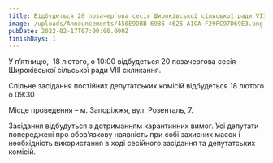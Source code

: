 ```yaml
---
title: Відбудеться 20 позачергова сесія Широківської сільської ради VIIІ скликання
image: /uploads/Announcements/450E9DBB-6936-4625-A1CA-F29FC97D69E3.png
pubDate: 2022-02-17T07:00:00.000Z
finishDays: 1
---
```


У п’ятницю,  18 лютого, о 10:00 відбудеться 20 позачергова сесія Широківської сільської ради VIIІ скликання.

Спільне засідання постійних депутатських комісій відбудеться 18 лютого о 09:30

Місце проведення – м. Запоріжжя, вул. Розенталь, 7.

Засідання відбудуться з дотриманням карантинних вимог. Усі депутати
попереджені про обов’язкову наявність при собі захисних масок і
необхідність використання в ході сесійного засідання та депутатських
комісій.
